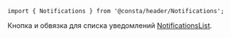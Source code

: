 
```tsx
import { Notifications } from '@consta/header/Notifications';
```

Кнопка и обвязка для списка уведомлений [NotificationsList](##LIBS.STAND|stand:header-components-notificationslist-stable).

<NotificationsExample />
